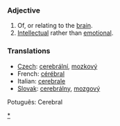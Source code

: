 ===Adjective===

#Of, or relating to the [[brain]].
#[[Intellectual]] rather than [[emotion]]al.

=== Translations ===

*[[Czech]]: [[cerebrální]], [[mozkový]]
*French: [[cérébral]]
*Italian: [[cerebrale]]
*[[Slovak]]: [[cerebrálny]], [[mozgový]]

[[Category:Cerebral|*]]
Potuguês: Cerebral